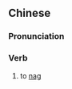 {{also|发牢骚}}
==Chinese==
{{zh-forms|s=发牢骚|type=12}}

===Pronunciation===
{{zh-pron
|m=fāláosao
|c=faat3 lou4 sou1
|cat=v
}}

===Verb===
{{zh-verb}}

# to [[nag]]
